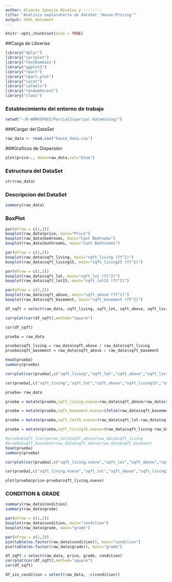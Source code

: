 ```yaml
---
author: Alvarez Ignacio Nicolas y ::::::::
title: "Analisis exploratorio de dataSet 'House-Pricing'"
output: html_document
---
```


```r
knitr::opts_chunk$set(echo = TRUE)
```

##Carga de Librerias
```r
library("dplyr")
library("corrplot")
library("fastDummies")
library("ggplot2")
library("rpart")
library("rpart.plot")
library("caret")
library("caTools")
library("randomForest")
library("class")
```
### Establecimiento del entorno de trabajo
```r
setwd("~/R-WORKSPACE/Parcial2/parcial-datamining/")
```

###Cargar del DataSet
```r

raw_data <- read.csv("house_data.csv")
```

###Graficos de Dispersión
```r

plot(price~., data=raw_data,col="blue")
```

### Estructura del DataSet
```r
str(raw_data)
```

### Descripcion del DataSet
```r
summary(raw_data)
```

### BoxPlot

```r
par(mfrow = c(1,3))
boxplot(raw_data$price, main="Price")
boxplot(raw_data$bedrooms, main="Cant Bedrooms")
boxplot(raw_data$bathrooms, main="Cant Bathrooms")
```

```r
par(mfrow = c(1,2))
boxplot(raw_data$sqft_living, main="sqft_living (ft^2)")
boxplot(raw_data$sqft_living15, main="sqft_living15 (ft^2)")
```

```r
par(mfrow = c(1,2))
boxplot(raw_data$sqft_lot, main="sqft_lot (ft^2)")
boxplot(raw_data$sqft_lot15, main="sqft_lot15 (ft^2)")
```


```r
par(mfrow = c(1,2))
boxplot(raw_data$sqft_above, main="sqft_above (ft^2)")
boxplot(raw_data$sqft_basement, main="sqft_basement (ft^2)")
```



```r
df_sqft = select(raw_data, sqft_living, sqft_lot, sqft_above, sqft_living15, sqft_lot15, sqft_basement)

corrplot(cor(df_sqft),method="square")

cor(df_sqft)

```


```r

prueba = raw_data

prueba$sqft_living = raw_data$sqft_above / raw_data$sqft_living
prueba$sqft_basement = raw_data$sqft_above / raw_data$sqft_basement

head(prueba)
summary(prueba)

corrplot(cor(prueba[,c("sqft_living","sqft_lot","sqft_above","sqft_living15","sqft_lot15","sqft_basement")]),method="square")

cor(prueba[,c("sqft_living","sqft_lot","sqft_above","sqft_living15","sqft_lot15","sqft_basement")])

```

```r

prueba= raw_data

prueba = mutate(prueba,sqft_living.nuevo=raw_data$sqft_above/raw_data$sqft_living)

prueba = mutate(prueba,sqft_basement.nuevo=ifelse(raw_data$sqft_basement>0,raw_data$sqft_above/raw_data$sqft_basement,0))

prueba = mutate(prueba,sqft_lot15.nuevo=(raw_data$sqft_lot-raw_data$sqft_lot15)/raw_data$sqft_lot)

prueba = mutate(prueba,sqft_living15.nuevo=(raw_data$sqft_living-raw_data$sqft_living15)/raw_data$sqft_living)

#prueba$sqft_living=raw_data$sqft_above/raw_data$sqft_living
#prueba$sqft_basement=raw_data$sqft_above/raw_data$sqft_basement
head(prueba)
summary(prueba)

corrplot(cor(prueba[,c("sqft_living.nuevo","sqft_lot","sqft_above","sqft_living15.nuevo","sqft_lot15.nuevo","sqft_basement.nuevo")]),method="square")

cor(prueba[,c("sqft_living.nuevo","sqft_lot","sqft_above","sqft_living15.nuevo","sqft_lot15.nuevo","sqft_basement.nuevo")])

```

```r
plot(prueba$price~prueba$sqft_living.nuevo)
```

### CONDITION & GRADE
```r
summary(raw_data$condition)
summary(raw_data$grade)
```

```r
par(mfrow = c(1,2))
boxplot(raw_data$condition, main="condition")
boxplot(raw_data$grade, main="grade")
```
```r
par(mfrow = c(1,2))
pie(table(as.factor(raw_data$condition)), main="condition")
pie(table(as.factor(raw_data$grade)), main="grade")
```

```r

df_sqft = select(raw_data, price, grade, condition)
corrplot(cor(df_sqft),method="square")
cor(df_sqft)

```

```r
df_sin_condition = select(raw_data, -c(condition))
```

